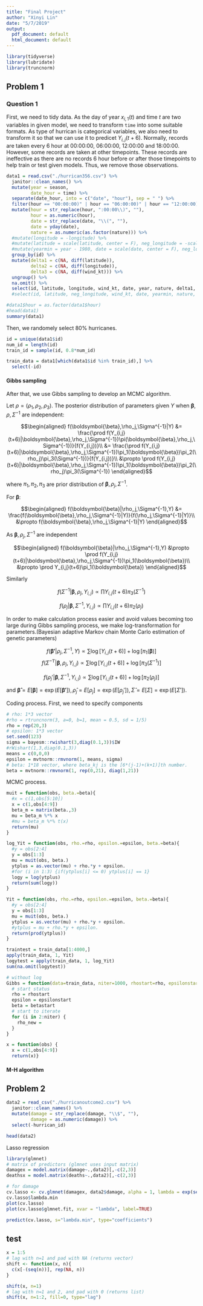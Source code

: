 ```yaml
---
title: "Final Project"
author: "Xinyi Lin"
date: "5/7/2019"
output:
  pdf_document: default
  html_document: default
---
```


```r
library(tidyverse)
library(lubridate)
library(truncnorm)
```


## Problem 1

### Question 1

First, we need to tidy data. As the day of year $x_{i,1}(t)$ and time $t$ are two variables in given model, we need to transform `time` into some suitable formats. As type of hurrican is categorical variables, we also need to transform it so that we can use it to predicet $Y_{i,j}(t+6)$. Normally, records are taken every 6 hour at 00:00:00, 06:00:00, 12:00:00 and 18:00:00. However, some records are taken at other timepoints. These records are ineffective as there are no records 6 hour before or after those timepoints to help train or test given models. Thus, we remove those observations.

```r
data1 = read.csv("./hurrican356.csv") %>% 
  janitor::clean_names() %>% 
  mutate(year = season,
         date_hour = time) %>% 
  separate(date_hour, into = c("date", "hour"), sep = " ") %>% 
  filter(hour == "00:00:00)" | hour == "06:00:00)" | hour == "12:00:00)" | hour == "18:00:00)") %>% 
  mutate(hour = str_replace(hour, ":00:00\\)", ""),
         hour = as.numeric(hour),
         date = str_replace(date, "\\(", ""),
         date = yday(date),
         nature = as.numeric(as.factor(nature))) %>% 
  #mutate(longitude = -longitude) %>% 
  #mutate(latitude = scale(latitude, center = F), neg_longitude = -scale(longitude, center = F)+0.5, wind_kt = scale(wind_kt, center = F), date = scale(date, center = F), year = scale(year, center = F)) %>% 
  #mutate(yearmin = year - 1980, date = scale(date, center = F), neg_longitude = -longitude) %>% 
  group_by(id) %>% 
  mutate(delta1 = c(NA, diff(latitude)),
         delta2 = c(NA, diff(longitude)),
         delta3 = c(NA, diff(wind_kt))) %>% 
  ungroup() %>% 
  na.omit() %>% 
  select(id, latitude, longitude, wind_kt, date, year, nature, delta1, delta2, delta3)
  #select(id, latitude, neg_longitude, wind_kt, date, yearmin, nature, delta1, delta2, delta3)

#data1$hour = as.factor(data1$hour)
#head(data1)
summary(data1)
```

Then, we randomely select 80% hurricanes.

```r
id = unique(data1$id)
num_id = length(id)
train_id = sample(id, 0.8*num_id)

train_data = data1[which(data1$id %in% train_id),] %>% 
  select(-id)
```

#### Gibbs sampling

After that, we use Gibbs sampling to develop an MCMC algorithm.

Let $\rho = (\rho_1, \rho_2, \rho_3)$. The posterior distribution of parameters given $Y$ when $\boldsymbol{\beta}, \rho, \Sigma^{-1}$ are independent:

$$\begin{aligned}
f(\boldsymbol{\beta},\rho_j,\Sigma^{-1}|Y) &= \frac{\prod f(Y_{i,j}(t+6)|\boldsymbol{\beta},\rho_j,\Sigma^{-1})\pi(\boldsymbol{\beta},\rho_j,\Sigma^{-1})}{f(Y_{i,j})}\\
&= \frac{\prod f(Y_{i,j}(t+6)|\boldsymbol{\beta},\rho_j,\Sigma^{-1})\pi_1(\boldsymbol{\beta})\pi_2(\rho_j)\pi_3(\Sigma^{-1})}{f(Y_{i,j})}\\
&\propto \prod f(Y_{i,j}(t+6)|\boldsymbol{\beta},\rho_j,\Sigma^{-1})\pi_1(\boldsymbol{\beta})\pi_2(\rho_j)\pi_3(\Sigma^{-1})
\end{aligned}$$

where $\pi_1,\pi_2,\pi_3$ are prior distribution of $\boldsymbol{\beta}, \rho_j, \Sigma^{-1}$.

For $\boldsymbol{\beta}$:

$$\begin{aligned}
f(\boldsymbol{\beta}|\rho_j,\Sigma^{-1},Y) &= \frac{f(\boldsymbol{\beta},\rho_j,\Sigma^{-1}|Y)}{f(\rho_j,\Sigma^{-1}|Y)}\\
&\propto f(\boldsymbol{\beta},\rho_j,\Sigma^{-1}|Y)
\end{aligned}$$

As $\boldsymbol{\beta}, \rho_j, \Sigma^{-1}$ are independent

$$\begin{aligned}
f(\boldsymbol{\beta}|\rho_j,\Sigma^{-1},Y)
&\propto \prod f(Y_{i,j}(t+6)|\boldsymbol{\beta},\rho_j,\Sigma^{-1})\pi_1(\boldsymbol{\beta})\\
&\propto \prod Y_{i,j}(t+6)\pi_1(\boldsymbol{\beta})
\end{aligned}$$

Similarly

$$f(\Sigma^{-1}|\boldsymbol{\beta},\rho_j,Y_{i,j}) \propto \prod Y_{i,j}(t+6)\pi_3(\Sigma^{-1})$$

$$f(\rho_j|\boldsymbol{\beta},\Sigma^{-1},Y_{i,j}) \propto \prod Y_{i,j}(t+6)\pi_2(\rho_j)$$

In order to make calculation process easier and avoid values becoming too large during Gibbs sampling process, we make log-transformation for parameters.(Bayesian adaptive Markov chain Monte Carlo estimation of genetic parameters)

$$f(\boldsymbol{\beta'}|\rho_j,\Sigma^{-1},Y) \propto \sum \log[Y_{i,j}(t+6)]+\log[\pi_1(\boldsymbol{\beta})]$$
$$f(\Sigma^{-1'}|\boldsymbol{\beta},\rho_j,Y_{i,j}) \propto \sum \log[Y_{i,j}(t+6)]+\log[\pi_3(\Sigma^{-1})]$$

$$f(\rho_j'|\boldsymbol{\beta},\Sigma^{-1},Y_{i,j}) \propto \sum \log[Y_{i,j}(t+6)]+\log[\pi_2(\rho_j)]$$

and $\boldsymbol{\hat\beta} = E[\boldsymbol{\beta}] = \exp(E[\boldsymbol{\beta'}]), \hat\rho_j = E[\rho_j] = \exp(E[\rho_j']), \hat\Sigma = E[\Sigma] = \exp(E[\Sigma'])$.

Coding process. First, we need to specify components

```r
# rho: 1*3 vector
#rho = rtruncnorm(3, a=0, b=1, mean = 0.5, sd = 1/5)
rho = rep(20,3)
# epsilon: 1*3 vector
set.seed(123)
sigma = bayesm::rwishart(3,diag(0.1,3))$IW
#rWishart(1,3,diag(0.1,3))
means = c(0,0,0)
epsilon = mvtnorm::rmvnorm(1, means, sigma)
# beta: 1*18 vector, where beta_kj is the [6*(j-1)+(k+1)]th number.
beta = mvtnorm::rmvnorm(1, rep(0,21), diag(1,21))
```

MCMC process.

```r
muit = function(obs, beta.=beta){
  #x = c(1,obs[5:10])
  x = c(1,obs[4:9])
  beta_m = matrix(beta.,3)
  mu = beta_m %*% x
  #mu = beta_m %*% t(x)
  return(mu)
}

log_Yit = function(obs, rho.=rho, epsilon.=epsilon, beta.=beta){
  #y = obs[2:4]
  y = obs[1:3]
  mu = muit(obs, beta.)
  ytplus = as.vector(mu) + rho.*y + epsilon.
  #for (i in 1:3) {if(ytplus[i] <= 0) ytplus[i] == 1}
  logy = log(ytplus)
  return(sum(logy))
}

Yit = function(obs, rho.=rho, epsilon.=epsilon, beta.=beta){
  #y = obs[2:4]
  y = obs[1:3]
  mu = muit(obs, beta.)
  ytplus = as.vector(mu) + rho.*y + epsilon.
  #ytplus = mu + rho.*y + epsilon.
  return(prod(ytplus))
}

traintest = train_data[1:4000,]
apply(train_data, 1, Yit)
logytest = apply(train_data, 1, log_Yit)
sum(na.omit(logytest))

# without log
Gibbs = function(data=train_data, niter=1000, rhostart=rho, epsilonstart=epsilon, betastart=beta){
  # start status
  rho = rhostart
  epsilon = epsilonstart
  beta = betastart
  # start to iterate
  for (i in 2:niter) {
    rho_new = 
  }
}
```

```r
x = function(obs) {
  x = c(1,obs[4:9])
  return(x)}
```

#### M-H algorithm

## Problem 2

```r
data2 = read_csv("./hurricanoutcome2.csv") %>% 
  janitor::clean_names() %>% 
  mutate(damage = str_replace(damage, "\\$", ""),
         damage = as.numeric(damage)) %>% 
  select(-hurrican_id)

head(data2)
```

Lasso regression

```r
library(glmnet)
# matrix of predictors (glmnet uses input matrix) 
damagex = model.matrix(damage~.,data2)[,-c(2,3)]
deathsx = model.matrix(deaths~.,data2)[,-c(2,3)]

# for damage
cv.lasso <- cv.glmnet(damagex, data2$damage, alpha = 1, lambda = exp(seq(-10, 20, length=200))) 
cv.lasso$lambda.min
plot(cv.lasso)
plot(cv.lasso$glmnet.fit, xvar = "lambda", label=TRUE)

predict(cv.lasso, s="lambda.min", type="coefficients")
```

## test

```r
x = 1:5
# lag with n=1 and pad with NA (returns vector)
shift <- function(x, n){
  c(x[-(seq(n))], rep(NA, n))
}

shift(x, n=1)
# lag with n=1 and 2, and pad with 0 (returns list)
shift(x, n=1:2, fill=0, type="lag")
```

